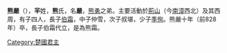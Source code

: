 {{unreferenced|time=2014-2-25}}
'''熊嚴'''（{{bd|？||前828年||catIdx=X}}），'''羋'''姓，'''熊'''氏，名'''嚴'''，[[熊勇|熊勇]]之弟。主要活動於[[荆山_(山脉)|荊山]]（今[[南漳|南漳]]西北）及其西周，有子四人，長子[[熊霜|伯霜]]，中子仲雪，次子叔堪，少子[[熊徇|季徇]]。熊嚴十年（前828年）卒，長子伯霜代立，是為熊霜。

{{中国皇帝|兄[[熊勇|熊勇]]|子[[熊霜|熊霜]]|[[楚國|楚國君主]]|前837年—前828年}}
{{楚国君主}}
{{bio-stub}}

[[Category:楚國君主|Category:楚國君主]]